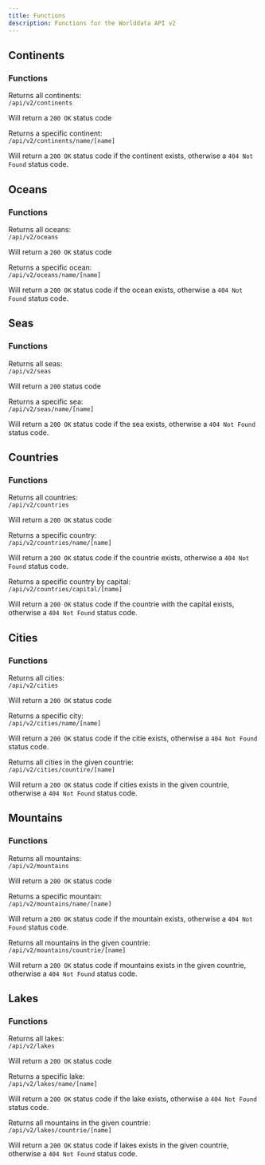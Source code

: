 ```yaml
---
title: Functions
description: Functions for the Worlddata API v2
---
```



## Continents

### Functions

Returns all continents: <br/>
`/api/v2/continents`

Will return a `200 OK` status code

Returns a specific continent: <br/>
`/api/v2/continents/name/[name]`

Will return a `200 OK` status code if the continent exists, otherwise a `404 Not Found` status code.

## Oceans

### Functions

Returns all oceans: <br/>
`/api/v2/oceans`

Will return a `200 OK` status code

Returns a specific ocean: <br/>
`/api/v2/oceans/name/[name]`

Will return a `200 OK` status code if the ocean exists, otherwise a `404 Not Found` status code.

## Seas

### Functions

Returns all seas: <br/>
`/api/v2/seas`

Will return a `200` status code

Returns a specific sea: <br/>
`/api/v2/seas/name/[name]`

Will return a `200 OK` status code if the sea exists, otherwise a `404 Not Found` status code.

## Countries

### Functions

Returns all countries: <br/>
`/api/v2/countries`

Will return a `200 OK` status code

Returns a specific country: <br/>
`/api/v2/countries/name/[name]`

Will return a `200 OK` status code if the countrie exists, otherwise a `404 Not Found` status code.

Returns a specific country by capital: <br/>
`/api/v2/countries/capital/[name]`

Will return a `200 OK` status code if the countrie with the capital exists, otherwise a `404 Not Found` status code.

## Cities

### Functions

Returns all cities: <br/>
`/api/v2/cities`

Will return a `200 OK` status code

Returns a specific city: <br/>
`/api/v2/cities/name/[name]`

Will return a `200 OK` status code if the citie exists, otherwise a `404 Not Found` status code.

Returns all cities in the given countrie: <br/>
`/api/v2/cities/countire/[name]`

Will return a `200 OK` status code if cities exists in the given countrie, otherwise a `404 Not Found` status code.

## Mountains

### Functions

Returns all mountains: <br/>
`/api/v2/mountains`

Will return a `200 OK` status code

Returns a specific mountain: <br/>
`/api/v2/mountains/name/[name]`

Will return a `200 OK` status code if the mountain exists, otherwise a `404 Not Found` status code.

Returns all mountains in the given countrie: <br/>
`/api/v2/mountains/countrie/[name]`

Will return a `200 OK` status code if mountains exists in the given countrie, otherwise a `404 Not Found` status code.

## Lakes

### Functions

Returns all lakes: <br/>
`/api/v2/lakes`

Will return a `200 OK` status code

Returns a specific lake: <br/>
`/api/v2/lakes/name/[name]`

Will return a `200 OK` status code if the lake exists, otherwise a `404 Not Found` status code.

Returns all mountains in the given countrie: <br/>
`/api/v2/lakes/countrie/[name]`

Will return a `200 OK` status code if lakes exists in the given countrie, otherwise a `404 Not Found` status code.
